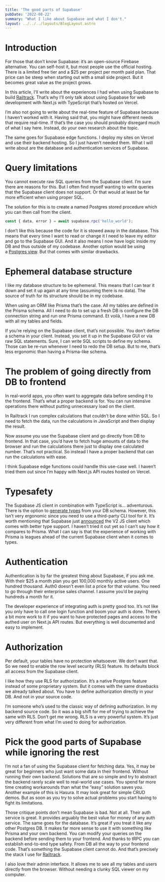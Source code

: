 ```yaml
---
title: 'The good parts of Supabase'
pubDate: '2022-08-22'
summary: "What I like about Supabase and what I don't."
layout: ../../../layouts/BlogLayout.astro
---
```


# Introduction

For those that don’t know Supabase: it’s an open-source Firebase alternative. You can self-host it, but most people use the official hosting. There is a limited free tier and a $25 per project per month paid plan. That price can be steep when starting out with a small side project. But it becomes great value as the project grows.

In this article, I'll write about the experiences I had when using Supabase to build [Railtrack](https://github.com/noahflk/railtrack). That’s why I’ll only talk about using Supabase for web development with Next.js with TypeScript that’s hosted on Vercel.

I’m also not going to write about the real-time feature of Supabase because I haven’t worked with it. Having said that, you might have different needs that require real-time. If that’s the case you should probably disregard much of what I say here. Instead, do your own research about the topic.

The same goes for Supabase edge functions. I deploy my sites on Vercel and use their backend hosting. So I just haven’t needed them. What I will write about are the database and authentication services of Supabase.

# Query limitations

You cannot execute raw SQL queries from the Supabase client. I’m sure there are reasons for this. But I often find myself wanting to write queries that the Supabase client does not support. Or that would at least be far more efficient when using proper SQL.

The solution for this is to create a named Postgres stored procedure which you can then call from the client.

```jsx
const { data, error } = await supabase.rpc('hello_world');
```

I don’t like this because the code for it is stowed away in the database. This means that every time I want to read or change it I need to leave my editor and go to the Supabase GUI. And it also means I now have logic inside my DB and thus outside of my codebase. Another option would be using a [Postgres view](https://supabase.com/blog/postgresql-views). But that comes with similar drawbacks.

# Ephemeral database structure

I like my database structure to be ephemeral. This means that I can tear it down and set it up again at any time (assuming there is no data). The source of truth for its structure should be in my codebase.

When using an ORM like Prisma that’s the case. All my tables are defined in the Prisma schema. All I need to do to set up a fresh DB is configure the DB connection string and run one Prisma command. Et voilà, I have a new DB with all my tables and fields.

If you’re relying on the Supabase client, that’s not possible. You don’t define a schema in your client. Instead, you set it up in the Supabase GUI or via raw SQL statements. Sure, I can write SQL scripts to define my schema. Those can be re-run whenever I need to redo the DB setup. But to me, that’s less ergonomic than having a Prisma-like schema.

# The problem of going directly from DB to frontend

In real-world apps, you often want to aggregate data before sending it to the frontend. That’s what a proper backend is for. You can run intensive operations there without putting unnecessary load on the client.

In Railtrack I run complex calculations that couldn’t be done within SQL. So I need to fetch the data, run the calculations in JavaScript and then display the result.

Now assume you use the Supabase client and go directly from DB to frontend. In that case, you’d have to fetch huge amounts of data to the browser and run the calculations there just to display one calculated number. That’s not practical. So instead I have a proper backend that can run the calculations with ease.

I think Supabase edge functions could handle this use-case well. I haven’t tried them out since I’m happy with Next.js API routes hosted on Vercel.

# Typesafety

The Supabase JS client in combination with TypeScript is… adventurous. There is the option to [generate types](https://supabase.com/docs/reference/javascript/generating-types) from your DB schema. However, this isn’t very ergonomic since you need to use a third-party CLI tool for it. It’s worth mentioning that Supabase just [announced](https://supabase.com/blog/supabase-js-v2) the V2 JS client which comes with better type support. I haven’t tried it out yet so I can’t say how it compares to Prisma. What I can say is that the experience of working with Prisma is leagues ahead of the current Supabase client when it comes to types.

# Authentication

Authentication is by far the greatest thing about Supabase, if you ask me. With their $25 a month plan you get 100,000 monthly active users. One hundred thousand. Auth0 doesn’t even list a price for that volume. You need to go through their enterprise sales channel. I assume you’d be paying hundreds a month for it.

The developer experience of integrating auth is pretty good too. It’s not like you only have to call one login function and boom your auth is done. There’s a bit more work to it if you want to have protected pages and access to the authed user on Next.js API routes. But everything is well documented and easy to implement.

# Authorization

Per default, your tables have no protection whatsoever. We don’t want that. So we need to enable the row level security (RLS) feature. Its defaults block all access from the Supabase client.

I like how they use RLS for authorization. It’s a native Postgres feature instead of some proprietary system. But it comes with the same drawbacks we already talked about. You have to define authorization directly in your DB. And not in your source code.

I’m someone who’s used to the classic way of defining authorization. In my backend source code. So it was a big shift for me of trying to achieve the same with RLS. Don’t get me wrong. RLS is a very powerful system. It’s just very different from what I’m used to doing for authorization.

# Pick the good parts of Supabase while ignoring the rest

I’m not a fan of using the Supabase client for fetching data. Yes, it may be great for beginners who just want some data in their frontend. Without running their own backend. Solutions that are so simple and try to abstract the backend rarely scale well to real-world use cases. You spend far more time creating workarounds than what the “easy” solution saves you. Another example of this is Hasura. It may look great for simple CRUD demos. But as soon as you try to solve actual problems you start having to fight its limitations.

Those critique points don’t mean Supabase is bad. Not at all. Their auth service is great. It provides arguably the best value for money of any auth service. The same goes for the database. It’s great if you treat it like any other Postgres DB. It makes far more sense to use it with something like Prisma and your own backend. You can modify your queries on the backend before sending them to your frontend. And thanks to tRPC you can establish end-to-end type safety. From DB all the way to your frontend code. That’s something the Supabase client cannot do. And that’s precisely the stack I use for [Railtrack](notion://www.notion.so/github.com/noahflk/railtrack).

I also love their admin interface. It allows me to see all my tables and users directly from the browser. Without needing a clunky SQL viewer on my computer.
